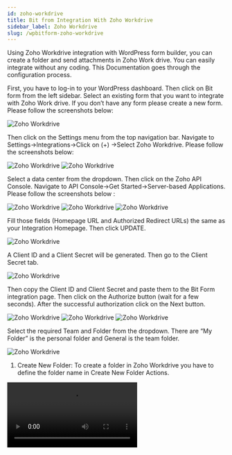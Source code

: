 ```yaml
---
id: zoho-workdrive
title: Bit from Integration With Zoho Workdrive 
sidebar_label: Zoho Workdrive
slug: /wpbitform-zoho-workdrive
---
```


Using Zoho Workdrive integration with WordPress form builder, you can create a folder and send attachments in Zoho Work drive. You can easily integrate without any coding. This Documentation goes through the configuration process.

First, you have to log-in to your WordPress dashboard. Then click on Bit form from the left sidebar. Select an existing form that you want to integrate with Zoho Work drive. If you don’t have any form please create a new form. Please follow the screenshots below:

<Image src="Zoho Workdrive/1.create_form" alt="Zoho Workdrive" w="1020" h="400" />

Then click on the Settings menu from the top navigation bar. Navigate to Settings->Integrations->Click on (+) ->Select Zoho Workdrive. Please follow the screenshots below:

<Image src="Zoho Workdrive/2.Homepage" alt="Zoho Workdrive" w="1020" h="400" />

<Image src="Zoho Workdrive/3.Bit-Form-to-Zoho-Workdrive-select-integration-1" alt="Zoho Workdrive" w="1020" h="400" />

Select a data center from the dropdown. Then click on the Zoho API Console. Navigate to API Console->Get Started->Server-based Applications. Please follow the screenshots below :

<Image src="Zoho Workdrive/4.Bit-Form-to-Zoho-Workdrive-api-console-1" alt="Zoho Workdrive" w="1020" h="400" />

<Image src="Zoho Workdrive/5.GetStarted" alt="Zoho Workdrive" w="1020" h="400" />

<Image src="Zoho Workdrive/6.api-console-server-based" alt="Zoho Workdrive" w="1020" h="400" />

Fill those fields (Homepage URL and Authorized Redirect URLs) the same as your Integration Homepage. Then click UPDATE.

<Image src="Zoho Workdrive/7.Client-Details" alt="Zoho Workdrive" w="1020" h="400" />

A Client ID and a Client Secret will be generated. Then go to the Client Secret tab.

<Image src="Zoho Workdrive/8.Bit-Form-to-Zoho-Workdrive-client-secret-1" alt="Zoho Workdrive" w="1020" h="400" />

Then copy the Client ID and Client Secret and paste them to the Bit Form integration page. Then click on the Authorize button (wait for a few seconds). After the successful authorization click on the Next button.

<Image src="Zoho Workdrive/9.Bit-Form-to-Zoho-Workdrive-integration-homepage-1" alt="Zoho Workdrive" w="1020" h="400" />

<Image src="Zoho Workdrive/10.Bit-Form-to-Zoho-Workdrive-accept-1" alt="Zoho Workdrive" w="1020" h="400" />

<Image src="Zoho Workdrive/11.Bit-Form-to-Zoho-Workdrive-authorization-1" alt="Zoho Workdrive" w="1020" h="400" />

Select the required Team and Folder from the dropdown. There are “My Folder” is the personal folder and General is the team folder.

<Image src="Zoho Workdrive/12.Bit-Form-to-Zoho-Workdrive-select-folder-1-1024x502" alt="Zoho Workdrive" w="1020" h="400" />

1. Create New Folder: To create a folder in Zoho Workdrive you have to define the folder name in Create New Folder Actions.

<Video src="Bit-Form-to-Zoho-Workdrive-new-folder-1" alt="Zoho CRM" w="800" h="400" />

You can also create folder in Workdrive via field value. For this, you have to select the field from the dropdown.

<Video src="13.Bit-Form-to-Zoho-Workdrive-field-value-1" alt="Zoho CRM" w="800" h="400" />

You can add a random number with the folder name by selecting the Add Random Number option.

<Video src="14.Bit-Form-to-Zoho-Workdrive-add-random-number-1" alt="Zoho CRM" w="800" h="400" />

Also, You can share the folder with users and control their access. There have four types of permission such as View, Edit, Organize, and Upload.

 - View – When you select this option the users can view, copy, and download the creating folder and also add comments to them.

 

 - Edit – When you select this option the users can view, add, edit, and rename the creating folder, but cannot share or move them.

 

 - Organize -When you select this option the users can edit, rename, organize the creating folder within the Team Folder, and also share them with other team members.

 - Upload – If you want to give permission to the users for file uploading in the creating folder you need to select this option. 

<Image src="Zoho Workdrive/15.Bit-Form-to-Zoho-Workdrive-create-newfolder-2" alt="Zoho Workdrive" w="1020" h="400" />

You can also send an email notification to the selected user about the folder created by selecting the Send Email Notification option.

<Image src="Zoho Workdrive/16.Bit-Form-to-Zoho-Workdrive-send-mail-2-1024x502" alt="Zoho Workdrive" w="1020" h="400" />

In Zoho Workdrive, if create a new folder is checked but the folder name is not given, then by default, a folder will be created with the name: New Folder with a random number. Example : New Folder 5f58e5273

<Image src="Zoho Workdrive/17.Bit-Form-to-Zoho-Workdrive-Create-folder-default--1024x508" alt="Zoho Workdrive" w="1020" h="400" />

2.Upload Files: You can send Attachments in Workdrive. For this, you have to select this file upload field that you want to send. Also, you can share the attachment with users and control their access. There have four types of permission such as View, Edit, Share, View, and Comment.

<Video youtube src="rFCBEdUs7DA" />

 - View – When you select this option the users can view, copy, and download the sending attachment.

 

 - Edit – When you select this option the users view, add, edit, and rename files the sending attachment, but cannot share or move them.

 

 - Organize – When you select this option the users’ edit, rename, organize the sending attachment, and also share them with other team members.

 

 - View and Comment – When you select this option the users can view, copy, and download the sending attachment also comments to them.

<Image src="Zoho Workdrive/18.Bit-Form-to-Zoho-Workdrive-select-attachment-1-1024x496" alt="Zoho Workdrive" w="1020" h="400" />

You can also send an email notification to the selected user about the folder create by selecting the Send Email Notification option.

<Image src="Zoho Workdrive/19.Bit-Form-to-Zoho-Workdrive-send-mail-3-1024x502" alt="Zoho Workdrive" w="1020" h="400" />

Map all the fields, select the necessary Actions to be performed on integration, and then click on the Save button to save your settings.

In the end, create a Workflow for triggering the integration. Select the integration which you created before.

<Video src="20.Bit-Form-to-Zoho-Workdrive-workflow" alt="Zoho CRM" w="800" h="400" />

**Watch the full video here!**

<Video youtube src="27v1F-cZLgg" />
